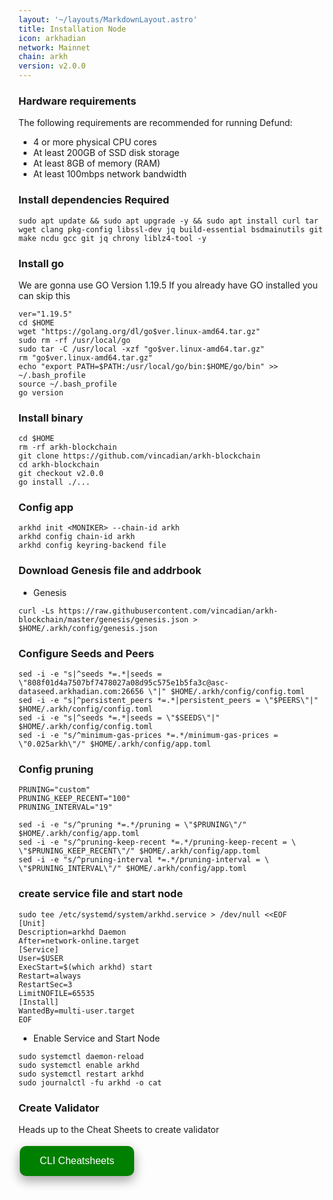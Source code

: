 ```yaml
---
layout: '~/layouts/MarkdownLayout.astro'
title: Installation Node
icon: arkhadian
network: Mainnet
chain: arkh
version: v2.0.0  
---
```


### Hardware requirements

The following requirements are recommended for running Defund:

- 4 or more physical CPU cores
- At least 200GB of SSD disk storage
- At least 8GB of memory (RAM)
- At least 100mbps network bandwidth


### Install dependencies Required

```
sudo apt update && sudo apt upgrade -y && sudo apt install curl tar wget clang pkg-config libssl-dev jq build-essential bsdmainutils git make ncdu gcc git jq chrony liblz4-tool -y
```

### Install go

We are gonna use GO Version 1.19.5
If you already have GO installed you can skip this 

```
ver="1.19.5"
cd $HOME
wget "https://golang.org/dl/go$ver.linux-amd64.tar.gz"
sudo rm -rf /usr/local/go
sudo tar -C /usr/local -xzf "go$ver.linux-amd64.tar.gz"
rm "go$ver.linux-amd64.tar.gz"
echo "export PATH=$PATH:/usr/local/go/bin:$HOME/go/bin" >> ~/.bash_profile
source ~/.bash_profile
go version
```

### Install binary

```
cd $HOME
rm -rf arkh-blockchain
git clone https://github.com/vincadian/arkh-blockchain
cd arkh-blockchain
git checkout v2.0.0
go install ./...
```
### Config app

```
arkhd init <MONIKER> --chain-id arkh
arkhd config chain-id arkh
arkhd config keyring-backend file
```

### Download Genesis file and addrbook

- Genesis

```
curl -Ls https://raw.githubusercontent.com/vincadian/arkh-blockchain/master/genesis/genesis.json > $HOME/.arkh/config/genesis.json
```

### Configure Seeds and Peers

```
sed -i -e "s|^seeds *=.*|seeds = \"808f01d4a7507bf7478027a08d95c575e1b5fa3c@asc-dataseed.arkhadian.com:26656 \"|" $HOME/.arkh/config/config.toml
sed -i -e "s|^persistent_peers *=.*|persistent_peers = \"$PEERS\"|" $HOME/.arkh/config/config.toml
sed -i -e "s|^seeds *=.*|seeds = \"$SEEDS\"|" $HOME/.arkh/config/config.toml
sed -i -e "s/^minimum-gas-prices *=.*/minimum-gas-prices = \"0.025arkh\"/" $HOME/.arkh/config/app.toml
```

### Config pruning

```
PRUNING="custom"
PRUNING_KEEP_RECENT="100"
PRUNING_INTERVAL="19"

sed -i -e "s/^pruning *=.*/pruning = \"$PRUNING\"/" $HOME/.arkh/config/app.toml
sed -i -e "s/^pruning-keep-recent *=.*/pruning-keep-recent = \
\"$PRUNING_KEEP_RECENT\"/" $HOME/.arkh/config/app.toml
sed -i -e "s/^pruning-interval *=.*/pruning-interval = \
\"$PRUNING_INTERVAL\"/" $HOME/.arkh/config/app.toml
```


### create service file and start node

```
sudo tee /etc/systemd/system/arkhd.service > /dev/null <<EOF
[Unit]
Description=arkhd Daemon
After=network-online.target
[Service]
User=$USER
ExecStart=$(which arkhd) start
Restart=always
RestartSec=3
LimitNOFILE=65535
[Install]
WantedBy=multi-user.target
EOF
```

- Enable Service and Start Node

```
sudo systemctl daemon-reload
sudo systemctl enable arkhd
sudo systemctl restart arkhd
sudo journalctl -fu arkhd -o cat
```

### Create Validator

Heads up to the Cheat Sheets to create validator

<a href="https://service.vinjan.xyz/mainnet/arkhadian/cheat" target="_blank">
  <button style="background-color: green; border: none; color: white; padding: 15px 32px; text-align: center; text-decoration: none; display: inline-block; font-size: 16px; margin: 4px 2px; cursor: pointer; border-radius: 10px; box-shadow: 0 8px 16px 0 rgba(0,0,0,0.2), 0 6px 20px 0 rgba(0,0,0,0.19);" onmouseover="this.style.boxShadow='0 0 0 4px rgba(0,255,0,0.5)'" onmouseout="this.style.boxShadow='0 8px 16px 0 rgba(0,0,0,0.2), 0 6px 20px 0 rgba(0,0,0,0.19)'">CLI Cheatsheets</button>
</a>
